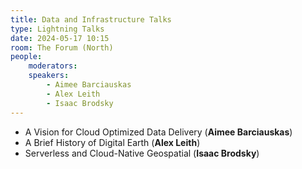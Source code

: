 ```yaml
---
title: Data and Infrastructure Talks
type: Lightning Talks
date: 2024-05-17 10:15
room: The Forum (North)
people:
    moderators:
    speakers:
        - Aimee Barciauskas
        - Alex Leith
        - Isaac Brodsky
---
```


- A Vision for Cloud Optimized Data Delivery (**Aimee Barciauskas**) 
- A Brief History of Digital Earth (**Alex Leith**) 
- Serverless and Cloud-Native Geospatial (**Isaac Brodsky**)

